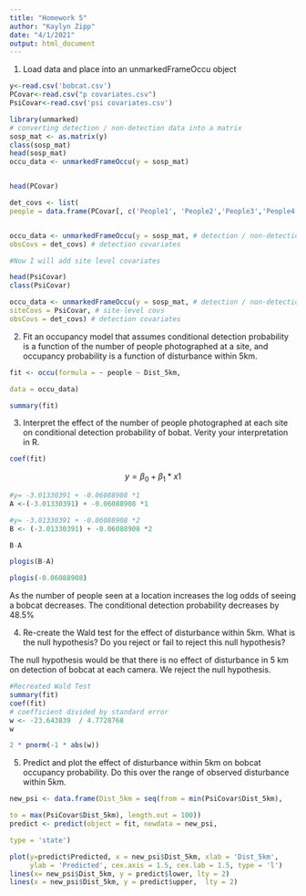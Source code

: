 ```yaml
---
title: "Homework 5"
author: "Kaylyn Zipp"
date: "4/1/2021"
output: html_document
---
```

1. Load data and place into an unmarkedFrameOccu object
```r
y<-read.csv('bobcat.csv')
PCovar<-read.csv("p covariates.csv")
PsiCovar<-read.csv('psi covariates.csv')

library(unmarked)
# converting detection / non-detection data into a matrix
sosp_mat <- as.matrix(y)
class(sosp_mat)
head(sosp_mat)
occu_data <- unmarkedFrameOccu(y = sosp_mat)


head(PCovar)

det_covs <- list(
people = data.frame(PCovar[, c('People1', 'People2','People3','People4', 'People5', 'People6', 'People7', 'People8', 'People9', 'People10', 'People11', 'People12', 'People13', 'People14', 'People15', 'People16', 'People17', 'People18', 'People19', 'People20', 'People21', 'People22', 'People23', 'People24', 'People25', 'People26', 'People27', 'People28', 'People29', 'People30', 'People31', 'People32', 'People33','People34','People35','People36','People37', 'People38', 'People39', 'People40', 'People41', 'People42', 'People43', 'People44', 'People45', 'People46', 'People47', 'People48', 'People49', 'People50', 'People51', 'People52','People53', 'People54', 'People55','People56', 'People57', 'People58', 'People59', 'People60', 'People61', 'People62', 'People63', 'People64', 'People65', 'People66', 'People67', 'People68', 'People69', 'People70', 'People71')]))


occu_data <- unmarkedFrameOccu(y = sosp_mat, # detection / non-detection
obsCovs = det_covs) # detection covariates

#Now I will add site level covariates

head(PsiCovar)
class(PsiCovar)

occu_data <- unmarkedFrameOccu(y = sosp_mat, # detection / non-detection
siteCovs = PsiCovar, # site-level covs
obsCovs = det_covs) # detection covariates
```

2. Fit an occupancy model that assumes conditional detection probability is a function of the number of people photographed at a site, and occupancy probability is a function of disturbance within 5km.

```r
fit <- occu(formula = ~ people ~ Dist_5km,

data = occu_data)

summary(fit)
```

3. Interpret the effect of the number of people photographed at each site on conditional detection probability of bobat. Verity your interpretation in R.


```r
coef(fit)
```
$$
y = \beta_0 + \beta_1*x1
$$

```r
#y= -3.01330391 + -0.06088908 *1
A <-(-3.01330391) + -0.06088908 *1

#y= -3.01330391 + -0.06088908 *2
B <- (-3.01330391) + -0.06088908 *2

B-A

plogis(B-A)

plogis(-0.06088908)
```

As the number of people seen at a location increases the log odds of seeing a bobcat decreases. The conditional detection probability decreases by 48.5%


4. Re-create the Wald test for the effect of disturbance within 5km. What is the null hypothesis? Do you reject or fail to reject this null hypothesis?

The null hypothesis would be that there is no effect of disturbance in 5 km on detection of bobcat at each camera. We reject the null hypothesis. 

```r
#Recreated Wald Test
summary(fit)
coef(fit)
# coefficient divided by standard error
w <- -23.643839	 / 4.7728768
w

2 * pnorm(-1 * abs(w))
```


5. Predict and plot the effect of disturbance within 5km on bobcat occupancy probability. Do this over the range of observed disturbance within 5km.


```r
new_psi <- data.frame(Dist_5km = seq(from = min(PsiCovar$Dist_5km),

to = max(PsiCovar$Dist_5km), length.out = 100))
predict <- predict(object = fit, newdata = new_psi,

type = 'state')

plot(y=predict$Predicted, x = new_psi$Dist_5km, xlab = 'Dist_5km', 
     ylab = 'Predicted', cex.axis = 1.5, cex.lab = 1.5, type = 'l')
lines(x= new_psi$Dist_5km, y = predict$lower, lty = 2)
lines(x = new_psi$Dist_5km, y = predict$upper,  lty = 2)
```


